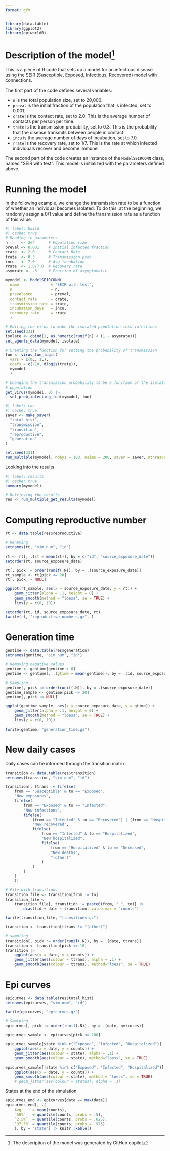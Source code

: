 ```yaml
---
format: gfm
---
```


```r
library(data.table)
library(ggplot2)
library(epiworldR)
```

# Description of the model[^copilot]

[^copilot]: The description of the model was generated by GitHub copilot

This is a piece of R code that sets up a model for an infectious disease using the SEIR (Susceptible, Exposed, Infectious, Recovered) model with connections. 

The first part of the code defines several variables:

- `n` is the total population size, set to 20,000.
- `preval` is the initial fraction of the population that is infected, set to 0.001.
- `crate` is the contact rate, set to 2.0. This is the average number of contacts per person per time.
- `trate` is the transmission probability, set to 0.3. This is the probability that the disease transmits between people in contact.
- `incu` is the average number of days of incubation, set to 7.0.
- `rrate` is the recovery rate, set to 1/7. This is the rate at which infected individuals recover and become immune.

The second part of the code creates an instance of the `ModelSEIRCONN` class, named "SEIR with test". This model is initialized with the parameters defined above.


# Running the model

In the following example, we change the transmission rate to be a function of whether an individual becomes isolated. To do this, at the beginning, we randomly assign a 0/1 value and define the transmission rate as a function of this value. 

```r
#| label: build
#| cache: true
# Reading in parameters
n      <- 2e4      # Population size
preval <- 0.001    # Initial infected fraction
crate  <- 2.0      # Contact Rate
trate  <- 0.3      # Transmission prob
incu   <- 7.0      # Avg incubation
rrate  <- 1.0/7.0  # Recovery rate
asymrate <- .3     # Fraction of asymptomatic

mymodel <- ModelSEIRCONN(
  name              = "SEIR with test",
  n                 = n,
  prevalence        = preval,
  contact_rate      = crate,
  transmission_rate = trate,
  incubation_days   = incu,
  recovery_rate     = rrate
  )

# Editing the virus to make the isolated population less infectious
set.seed(331)
isolate <- cbind(1, as.numeric(runif(n) < (1 - asymrate)))
set_agents_data(mymodel, isolate)

# Creating the function for setting the probability of transmission
fun <- virus_fun_logit(
  vars = c(0L, 1L),
  coefs = c(-10, dlogis(trate)),
  mymodel
  )

# Changing the transmission probability to be a function of the isolated
# population
get_virus(mymodel, 0) |>
  set_prob_infecting_fun(mymodel, fun)
```

```r
#| label: run
#| cache: true
saver <- make_saver(
  "total_hist",
  "transmission",
  "transition",
  "reproductive",
  "generation"
)

set.seed(331)
run_multiple(mymodel, ndays = 100, nsims = 200, saver = saver, nthreads = 8)
```

Looking into the results

```r
#| label: results
#| cache: true
summary(mymodel)

# Retrieving the results
res <- run_multiple_get_results(mymodel)
```

# Computing reproductive number

```r
rt <- data.table(res$reproductive)

# Renaming
setnames(rt, "sim_num", "id")

rt <- rt[, .(rt = mean(rt)), by = c("id", "source_exposure_date")]
setorder(rt, source_exposure_date)

rt[, pick := order(runif(.N)), by = .(source_exposure_date)]
rt_sample <- rt[pick <= 20]
rt[, pick := NULL]

ggplot(rt_sample, aes(x = source_exposure_date, y = rt)) +
    geom_jitter(alpha = .1, height = 0) +
    geom_smooth(method = "loess", se = TRUE) +
    lims(y = c(0, 10))

setorder(rt, id, source_exposure_date, rt)
fwrite(rt, "reproductive_numbers.gz", )
```

# Generation time

```r
gentime <- data.table(res$generation)
setnames(gentime, "sim_num", "id")

# Removing negative values
gentime <- gentime[gentime > 0]
gentime <- gentime[, .(gtime = mean(gentime)), by = .(id, source_exposure_date)]

# Sampling
gentime[, pick := order(runif(.N)), by = .(source_exposure_date)]
gentime_sample <- gentime[pick <= 20]
gentime[, pick := NULL]

ggplot(gentime_sample, aes(x = source_exposure_date, y = gtime)) +
    geom_jitter(alpha = .1, height = 0) +
    geom_smooth(method = "loess", se = TRUE) +
    lims(y = c(0, 10))

fwrite(gentime, "generation_time.gz")
```

# New daily cases

Daily cases can be informed through the transition matrix.

```r
transition <- data.table(res$transition)
setnames(transition, "sim_num", "id")

transition[, ttrans := fifelse(
    from == "Susceptible" & to == "Exposed",
    "New exposures",
    fifelse(
        from == "Exposed" & to == "Infected",
        "New infections",
        fifelse(
            (from == "Infected" & to == "Recovered") | (from == "Hospitalized" & to == "Recovered"),
            "New recovered",
            fifelse(
                from == "Infected" & to == "Hospitalized",
                "New hospitalized",
                fifelse(
                    from == "Hospitalized" & to == "Deceased",
                    "New deaths",
                    "(other)"
                )
            )
        )
    )
    )]

# File with transitions
transition_file <- transition[from != to]
transition_file <- 
    transition_file[, transition := paste0(from, "_", to)] |>
        dcast(id + date ~ transition, value.var = "counts")

fwrite(transition_file, "transitions.gz")

transition <- transition[ttrans != "(other)"]

# sampling
transition[, pick := order(runif(.N)), by = .(date, ttrans)]
transition <- transition[pick <= 10]
transition |>
    ggplot(aes(x = date, y = counts)) +
    geom_jitter(aes(colour = ttrans), alpha = .1) + 
    geom_smooth(aes(colour = ttrans), method="loess", se = TRUE)

```

# Epi curves

```r
epicurves <- data.table(res$total_hist)
setnames(epicurves, "sim_num", "id")

fwrite(epicurves, "epicurves.gz")

# Samlping
epicurves[, pick := order(runif(.N)), by = .(date, nviruses)]

epicurves_sample <- epicurves[pick <= 200]

epicurves_sample[state %in% c("Exposed", "Infected", "Hospitalized")] |>
    ggplot(aes(x = date, y = counts)) +
    geom_jitter(aes(colour = state), alpha = .1) + 
    geom_smooth(aes(colour = state), method="loess", se = TRUE)
```

```r
epicurves_sample[!state %in% c("Exposed", "Infected", "Hospitalized")] |>
    ggplot(aes(x = date, y = counts)) +
    geom_smooth(aes(colour = state), method = "loess", se = TRUE)
    # geom_jitter(aes(colour = status), alpha = .1)
```

States at the end of the simulation

```r
epicurves_end <- epicurves[date == max(date)]
epicurves_end[, .(
    Avg     = mean(counts),
    `50%`   = quantile(counts, probs = .5),
    `2.5%`  = quantile(counts, probs = .025),
    `97.5%` = quantile(counts, probs = .975)
    ), by = "state"] |> knitr::kable()
```

